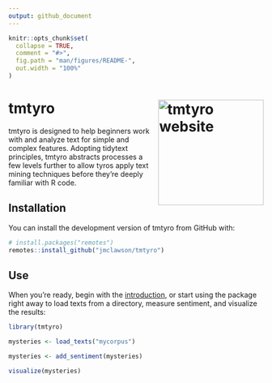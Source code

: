 ```yaml
---
output: github_document
---
```


<!-- README.md is generated from README.Rmd. Please edit that file -->

```r
knitr::opts_chunk$set(
  collapse = TRUE,
  comment = "#>",
  fig.path = "man/figures/README-",
  out.width = "100%"
)
```

# tmtyro <a href="https://jmclawson.github.io/tmtyro/"><img src="man/figures/logo.png" align="right" height="208" alt="tmtyro website" /></a>

<!-- badges: start -->
<!-- badges: end -->

tmtyro is designed to help beginners work with and analyze text for simple and complex features. Adopting tidytext principles, tmtyro abstracts processes a few levels further to allow tyros apply text mining techniques before they're deeply familiar with R code. 

## Installation

You can install the development version of tmtyro from GitHub with:

``` r
# install.packages("remotes")
remotes::install_github("jmclawson/tmtyro")
```

## Use

When you're ready, begin with the [introduction](https://jmclawson.github.io/tmtyro/articles/tmtyro.html), or start using the package right away to load texts from a directory, measure sentiment, and visualize the results:

```r
library(tmtyro)

mysteries <- load_texts("mycorpus")

mysteries <- add_sentiment(mysteries)

visualize(mysteries)
```

